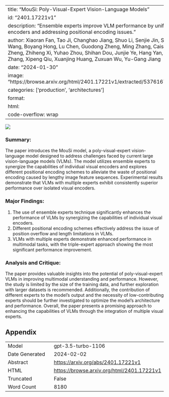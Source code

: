 
---
title: "MouSi: Poly-Visual-Expert Vision-Language Models"
id: "2401.17221v1"
description: "Ensemble experts improve VLM performance by unifying visual encoders and addressing positional encoding issues."
author: Xiaoran Fan, Tao Ji, Changhao Jiang, Shuo Li, Senjie Jin, Sirui Song, Junke Wang, Boyang Hong, Lu Chen, Guodong Zheng, Ming Zhang, Caishuang Huang, Rui Zheng, Zhiheng Xi, Yuhao Zhou, Shihan Dou, Junjie Ye, Hang Yan, Tao Gui, Qi Zhang, Xipeng Qiu, Xuanjing Huang, Zuxuan Wu, Yu-Gang Jiang
date: "2024-01-30"
image: "https://browse.arxiv.org/html/2401.17221v1/extracted/5376167/figure/intro.png"
categories: ['production', 'architectures']
format:
  html:
    code-overflow: wrap
---

![](https://browse.arxiv.org/html/2401.17221v1/extracted/5376167/figure/intro.png)

### **Summary:**
The paper introduces the MouSi model, a poly-visual-expert vision-language model designed to address challenges faced by current large vision-language models (VLMs). The model utilizes ensemble experts to synergize the capabilities of individual visual encoders and explores different positional encoding schemes to alleviate the waste of positional encoding caused by lengthy image feature sequences. Experimental results demonstrate that VLMs with multiple experts exhibit consistently superior performance over isolated visual encoders.

### Major Findings:
1. The use of ensemble experts technique significantly enhances the performance of VLMs by synergizing the capabilities of individual visual encoders.
2. Different positional encoding schemes effectively address the issue of position overflow and length limitations in VLMs.
3. VLMs with multiple experts demonstrate enhanced performance in multimodal tasks, with the triple-expert approach showing the most significant performance improvement.

### Analysis and Critique:
The paper provides valuable insights into the potential of poly-visual-expert VLMs in improving multimodal understanding and performance. However, the study is limited by the size of the training data, and further exploration with larger datasets is recommended. Additionally, the contribution of different experts to the model's output and the necessity of low-contributing experts should be further investigated to optimize the model's architecture and performance. Overall, the paper presents a promising approach to enhancing the capabilities of VLMs through the integration of multiple visual experts.

## Appendix

|          |          |
|----------|----------|
| Model     | gpt-3.5-turbo-1106       |
| Date Generated     | 2024-02-02       |
| Abstract | [https://arxiv.org/abs/2401.17221v1](https://arxiv.org/abs/2401.17221v1)        |
| HTML     | [https://browse.arxiv.org/html/2401.17221v1](https://browse.arxiv.org/html/2401.17221v1)       |
| Truncated       | False       |
| Word Count       | 8180       |